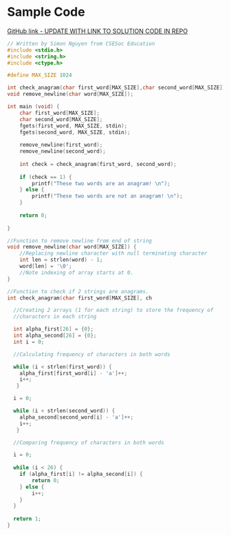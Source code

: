 # Sample Code

[GitHub link - UPDATE WITH LINK TO SOLUTION CODE IN REPO](https://www.youtube.com/watch?v=87fKv045u5U)

```c
// Written by Simon Nguyen from CSESoc Education
#include <stdio.h>
#include <string.h>
#include <ctype.h>

#define MAX_SIZE 1024

int check_anagram(char first_word[MAX_SIZE],char second_word[MAX_SIZE]);
void remove_newline(char word[MAX_SIZE]);

int main (void) {
    char first_word[MAX_SIZE];
    char second_word[MAX_SIZE];
    fgets(first_word, MAX_SIZE, stdin);
    fgets(second_word, MAX_SIZE, stdin);
    
    remove_newline(first_word);
    remove_newline(second_word);
    
    int check = check_anagram(first_word, second_word);
    
    if (check == 1) {
        printf("These two words are an anagram! \n");
    } else {
        printf("These two words are not an anagram! \n");
    }
    
    return 0;
    
}

//Function to remove newline from end of string
void remove_newline(char word[MAX_SIZE]) {
    //Replacing newline character with null terminating character
    int len = strlen(word) - 1;
    word[len] = '\0';
    //Note indexing of array starts at 0. 
}

//Function to check if 2 strings are anagrams. 
int check_anagram(char first_word[MAX_SIZE], ch 

  //Creating 2 arrays (1 for each string) to store the frequency of 
  //characters in each string

  int alpha_first[26] = {0};
  int alpha_second[26] = {0};
  int i = 0;

  //Calculating frequency of characters in both words

  while (i < strlen(first_word)) {
    alpha_first[first_word[i] - 'a']++;
    i++;
   }

  i = 0;

  while (i < strlen(second_word)) {
    alpha_second[second_word[i] - 'a']++;
    i++;
   }

  //Comparing frequency of characters in both words 

  i = 0;
  
  while (i < 26) {
    if (alpha_first[i] != alpha_second[i]) {
        return 0;
    } else {
        i++;
    }
  }
  
  return 1;
}
```

